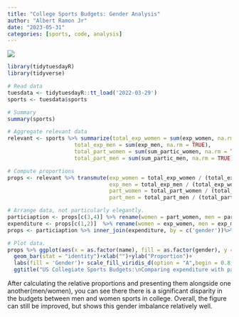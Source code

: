 ```yaml
---
title: "College Sports Budgets: Gender Analysis"
author: "Albert Ramon Jr"
date: "2023-05-31"
categories: [sports, code, analysis]
---
```


![](images/ncaa-logo-teams-sign.jpg)

```r

library(tidytuesdayR)
library(tidyverse)

# Read data
tuesdata <- tidytuesdayR::tt_load('2022-03-29')
sports <- tuesdata$sports

# Summary 
summary(sports)

# Aggregate relevant data
relevant <- sports %>% summarize(total_exp_women = sum(exp_women, na.rm = TRUE), 
                     total_exp_men = sum(exp_men, na.rm = TRUE),
                     total_part_women = sum(sum_partic_women, na.rm = TRUE),
                     total_part_men = sum(sum_partic_men, na.rm = TRUE))

# Compute proportions
props <- relevant %>% transmute(exp_women = total_exp_women / (total_exp_women + total_exp_men),
                                exp_men = total_exp_men / (total_exp_women + total_exp_men),
                                part_women = total_part_women / (total_part_women + total_part_men),
                                part_men = total_part_men / (total_part_women + total_part_men))

# Arrange data, not particularly elegantly.
particiaption <- props[c(3,4)] %>% rename(women = part_women, men = part_men) %>% pivot_longer(c(1,2), names_to = 'gender', values_to = 'participation')
expenditure <- props[c(1,2)]  %>% rename(women = exp_women, men = exp_men) %>% pivot_longer(c(1,2), names_to = 'gender', values_to = 'expenditure')
props <- particiaption %>% inner_join(expenditure, by = c('gender'))%>% pivot_longer(cols =-1)

# Plot data.
props %>% ggplot(aes(x = as.factor(name), fill = as.factor(gender), y = value ))+
  geom_bar(stat = "identity")+xlab("")+ylab("Proportion")+
  labs(fill = 'Gender')+ scale_fill_viridis_d(option = "A",begin = 0.8, end = 0.5)+
  ggtitle("US Collegiate Sports Budgets:\nComparing expenditure with participation by gender.")
```

After calculating the relative proportions and presenting them alongside one another(men/women), you can see there there is a significant disparity in the budgets between men and women sports in college. Overall, the figure can still be improved, but shows this gender imbalance relatively well.
